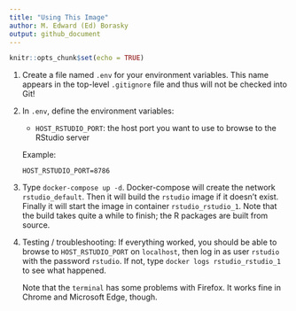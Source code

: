 ```yaml
---
title: "Using This Image"
author: M. Edward (Ed) Borasky
output: github_document
---
```


```r
knitr::opts_chunk$set(echo = TRUE)
```
1. Create a file named `.env` for your environment variables. This name appears in the top-level `.gitignore` file and thus will not be checked into Git!
2. In `.env`, define the environment variables:

    * `HOST_RSTUDIO_PORT`: the host port you want to use to browse to the RStudio server

    Example:
    
    ```
    HOST_RSTUDIO_PORT=8786
    ```
3. Type `docker-compose up -d`. Docker-compose will create the network `rstudio_default`. Then it will build the `rstudio` image if it doesn't exist. Finally it will start the image in container `rstudio_rstudio_1`. Note that the build takes quite a while to finish; the R packages are built from source.
4. Testing / troubleshooting: If everything worked, you should be able to browse to `HOST_RSTUDIO_PORT` on `localhost`, then log in as user `rstudio` with the password `rstudio`. If not, type `docker logs rstudio_rstudio_1` to see what happened.

    Note that the `terminal` has some problems with Firefox. It works fine in Chrome and Microsoft Edge, though.
